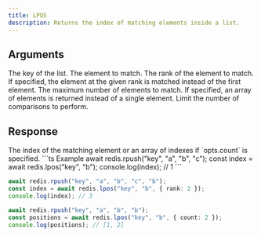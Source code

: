 ```yaml
---
title: LPOS
description: Returns the index of matching elements inside a list.
---
```


## Arguments

<ParamField body="key" type="string" required>
  The key of the list.
</ParamField>

<ParamField body="element" type="unknown" required>
  The element to match.
</ParamField>

<ParamField body="opts">
  <ParamField body="rank" type="number">
    The rank of the element to match. If specified, the element at the given
    rank is matched instead of the first element.
  </ParamField>
  <ParamField body="count" type="number">
    The maximum number of elements to match. If specified, an array of elements
    is returned instead of a single element.
  </ParamField>
  <ParamField body="maxLen" type="number">
    Limit the number of comparisons to perform.
  </ParamField>
</ParamField>

## Response

<ResponseField type="number | number[]" required>
  The index of the matching element or an array of indexes if `opts.count` is
  specified.
</ResponseField>

<RequestExample>
```ts Example 
await redis.rpush("key", "a", "b", "c"); 
const index = await redis.lpos("key", "b");
console.log(index); // 1
 ```

```ts With Rank 
await redis.rpush("key", "a", "b", "c", "b"); 
const index = await redis.lpos("key", "b", { rank: 2 });
console.log(index); // 3
 ```

```ts With Count
await redis.rpush("key", "a", "b", "b");
const positions = await redis.lpos("key", "b", { count: 2 });
console.log(positions); // [1, 2]
```

</RequestExample>
